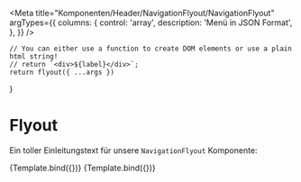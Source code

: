 


<Meta
    title="Komponenten/Header/NavigationFlyout/NavigationFlyout"
    argTypes={{
        columns: {
            control: 'array',
            description: 'Menü in JSON Format',
        },
    }}
/>

    // You can either use a function to create DOM elements or use a plain html string!
    // return `<div>${label}</div>`;
    return flyout({ ...args })
}

# Flyout

Ein toller Einleitungstext für unsere `NavigationFlyout` Komponente:

<Preview withToolbar>
    <Story name="One Column" args={JsonData.serviceNavigationSSILinks[2].navigationItems[0]}>
        {Template.bind({})}
    </Story>
</Preview>

<ArgsTable story="One Column" />

<Canvas>
    <Story name="Two Column" args={JsonData.serviceNavigationSSILinks[1].navigationItems[0]}>
        {Template.bind({})}
    </Story>
</Canvas>
